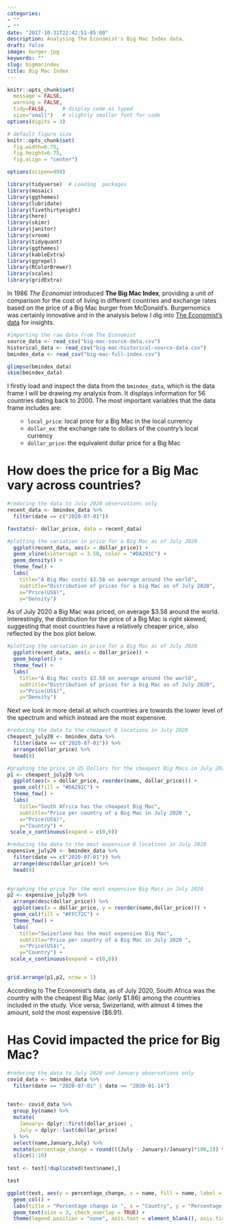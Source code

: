 ```yaml
---
categories:
- ""
- ""
date: "2017-10-31T22:42:51-05:00"
description: Analysing The Economist's Big Mac Index data.
draft: false
image: burger.jpg
keywords: ""
slug: bigmacindex
title: Big Mac Index
---
```


```r
knitr::opts_chunk$set(
  message = FALSE, 
  warning = FALSE, 
  tidy=FALSE,     # display code as typed
  size="small")   # slightly smaller font for code
options(digits = 3)

# default figure size
knitr::opts_chunk$set(
  fig.width=6.75, 
  fig.height=6.75,
  fig.align = "center")

options(scipen=999)
```

```r
library(tidyverse)  # Loading  packages
library(mosaic)
library(ggthemes)
library(lubridate)
library(fivethirtyeight)
library(here)
library(skimr)
library(janitor)
library(vroom)
library(tidyquant)
library(ggthemes)
library(kableExtra)
library(ggrepel)
library(RColorBrewer)
library(scales)
library(gridExtra)
```

In 1986 *The Economist* introduced **The Big Mac Index**, providing a unit of comparison for the cost of living in different countries and exchange rates based on the price of a Big Mac burger from McDonald's. Burgernomics was certainly innovative and in the analysis below I dig into [The Economist's data](https://github.com/TheEconomist/big-mac-data) for insights.

```r
#importing the raw data from The Economist
source_data <- read_csv("big-mac-source-data.csv")
historical_data <- read_csv("big-mac-historical-source-data.csv")
bmindex_data <- read_csv("big-mac-full-index.csv")
```
```r

glimpse(bmindex_data)
skim(bmindex_data)

```

I firstly load and inspect the data from the `bmindex_data`, which is the data frame I will be drawing my analysis from. It displays information for 56 countries dating back to 2000. The most important variables that the data frame includes are:
<ol>
- `local_price`: local price for a Big Mac in the local currency
- `dollar_ex`: the exchange rate to dollars of the country's local currency
- `dollar_price`: the equivalent dollar price for a Big Mac
</ol>

# How does the price for a Big Mac vary across countries? 

```r
#reducing the data to July 2020 observations only
recent_data <- bmindex_data %>% 
  filter(date == c("2020-07-01")) 
```

```r
favstats(~ dollar_price, data = recent_data)
```

```r
#plotting the variation in price for a Big Mac as of July 2020
  ggplot(recent_data, aes(x = dollar_price)) +
  geom_vline(xintercept = 3.58, color = "#DA291C") +
  geom_density() + 
  theme_few() +
  labs(
    title="A Big Mac costs $3.58 on average around the world",
    subtitle="Distribution of prices for a big Mac as of July 2020",
    x="Price(US$)",
    y="Density") 
```

As of July 2020 a Big Mac was priced, on average $3.58 around the world. Interestingly, the distribution for the price of a Big Mac is right skewed, suggesting that most countries have a relatively cheaper price, also reflected by the box plot below.

```r
#plotting the variation in price for a Big Mac as of July 2020
  ggplot(recent_data, aes(x = dollar_price)) +
  geom_boxplot() +
  theme_few() +
  labs(
    title="A Big Mac costs $3.58 on average around the world",
    subtitle="Distribution of prices for a big Mac as of July 2020",
    x="Price(US$)",
    y="Density") 
```

Next we look in more detail at which countries are towards the lower level of the spectrum and which instead are the most expensive. 

```r

#reducing the data to the cheapest 8 locations in July 2020
cheapest_july20 <- bmindex_data %>% 
  filter(date == c("2020-07-01")) %>% 
  arrange(dollar_price) %>% 
  head(8)

#graphing the price in US Dollars for the cheapest Big Macs in July 2020
p1 <- cheapest_july20 %>% 
  ggplot(aes(x = dollar_price, reorder(name, dollar_price))) +
  geom_col(fill = "#DA291C") + 
  theme_few() +
  labs(
    title="South Africa has the cheapest Big Mac",
    subtitle="Price per country of a Big Mac in July 2020 ",
    x="Price(US$)",
    y="Country") +
 scale_x_continuous(expand = c(0,0))

#reducing the data to the most expensive 8 locations in July 2020
expensive_july20 <- bmindex_data %>% 
  filter(date == c("2020-07-01")) %>% 
  arrange(desc(dollar_price)) %>% 
  head(8)
  

#graphing the price for the most expensive Big Macs in July 2020
p2 <- expensive_july20 %>% 
  arrange(desc(dollar_price)) %>%
  ggplot(aes(x = dollar_price, y = reorder(name,dollar_price))) +
  geom_col(fill = "#FFC72C") + 
  theme_few() +
  labs(
    title="Swizerland has the most expensive Big Mac",
    subtitle="Price per country of a Big Mac in July 2020 ",
    x="Price(US$)",
    y="Country") +
 scale_x_continuous(expand = c(0,0))


grid.arrange(p1,p2, nrow = 1)
```

According to The Economist's data, as of July 2020, South Africa was the country with the cheapest Big Mac (only $1.86) among the countries included in the study.
Vice versa, Swizerland, with almost 4 times the amount, sold the most expensive ($6.91). 

# Has Covid impacted the price for Big Mac? 


```r
#reducing the data to July 2020 and January observations only
covid_data <- bmindex_data %>% 
  filter(date == "2020-07-01" | date == "2020-01-14") 
  
```

```r
test<- covid_data %>% 
  group_by(name) %>%
  mutate(
    January= dplyr::first(dollar_price) , 
    July = dplyr::last(dollar_price)
  ) %>%
  select(name,January,July) %>%
  mutate(percentage_change = round(((July - January)/January)*100,2)) %>% 
  slice(1:10) 
 
test <- test[!duplicated(test$name),]

test

```

```r
ggplot(test, aes(y = percentage_change, x = name, fill = name, label = name)) +
  geom_col() + 
  labs(title = "Percentage change in ", x = "Country", y = "Percentage change") + 
  geom_text(size = 3, check_overlap = TRUE) +
  theme(legend.position = "none", axis.text = element_blank(), axis.ticks = element_blank()) 

```

